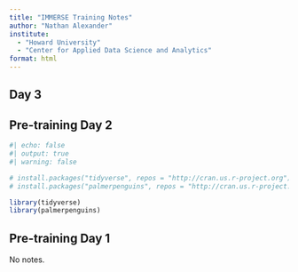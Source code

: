 ```yaml
---
title: "IMMERSE Training Notes"
author: "Nathan Alexander"
institute: 
  - "Howard University"
  - "Center for Applied Data Science and Analytics"
format: html
---
```


## Day 3

## Pre-training Day 2

```r
#| echo: false
#| output: true
#| warning: false

# install.packages("tidyverse", repos = "http://cran.us.r-project.org")
# install.packages("palmerpenguins", repos = "http://cran.us.r-project.org")

library(tidyverse)
library(palmerpenguins)
```

## Pre-training Day 1

No notes.